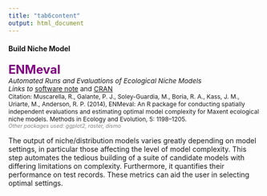```yaml
---
title: "tab6content"
output: html_document
---
```

#### Build Niche Model  
<span style="color:purple; font-size:18pt; font-weight:bold">ENMeval</span>  
<span style="font-size:10pt; font-style:italic">Automated Runs and Evaluations of Ecological Niche Models</span>  
<span style="font-size:10pt"><span style="font-style:italic">Links to </span><a href="http://onlinelibrary.wiley.com/doi/10.1111/2041-210X.12261/abstract" target="_blank">software note</a> and <a href="http://cran.r-project.org/web/packages/ENMeval/index.html" target="_blank">CRAN</a></span>  
<span style="font-size:9pt">
Citation:  Muscarella, R., Galante, P. J., Soley-Guardia, M., Boria, R. A., Kass, J. M., Uriarte, M., Anderson, R. P. (2014), ENMeval: An R package for conducting spatially independent evaluations and estimating optimal model complexity for Maxent ecological niche models. Methods in Ecology and Evolution, 5: 1198–1205.
</span>  
<span style="color:gray; font-size:8pt; font-style:italic">Other packages used: ggplot2, raster, dismo</span>  

The output of niche/distribution models varies greatly depending on model settings, in particular those affecting the level of model complexity. This step automates the tedious building of a suite of candidate models with differing limitations on complexity. Furthermore, it quantifies their performance on test records. These metrics can aid the user in selecting optimal settings.
